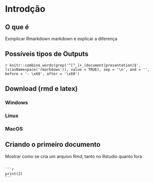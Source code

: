 # Introdção {#intro}

## O que é 

Exmplicar Rmarkdown markdown e explicar a diferença

## Possíveis tipos de Outputs

`r knitr::combine_words(grep('^[^_]+_(document|presentation)$', ls(asNamespace('rmarkdown')), value = TRUE), sep = '\n', and = '', before = '- \x60', after = '\x60')`

## Download (rmd e latex)

### Windows

### Linux

### MacOS

## Criando o primeiro documento

Mostrar como se cria um arquivo Rmd, tanto no Rstudio quanto fora

````

```r
print(2)
```


````

